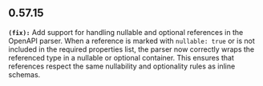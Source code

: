 ## 0.57.15
**`(fix):`** Add support for handling nullable and optional references in the OpenAPI parser. When a reference is marked with `nullable: true` or is not included in the required properties list, the parser now correctly wraps the referenced type in a nullable or optional container. This ensures that references respect the same nullability and optionality rules as inline schemas.


